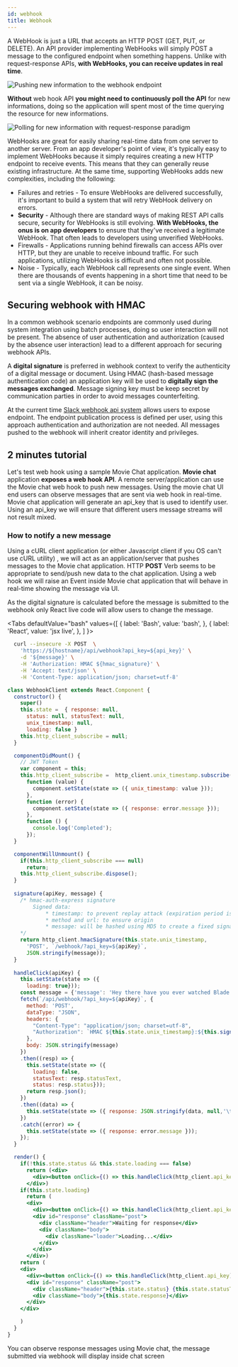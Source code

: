 ```yaml
---
id: webhook
title: Webhook
---
```


A WebHook is just a URL that accepts an HTTP POST (GET, PUT, or DELETE). An API provider implementing WebHooks will simply POST a message to the configured endpoint when something happens. Unlike with request-response APIs, **with WebHooks, you can receive updates in real time**.  

![Pushing new information to the webhook endpoint](/img/api/webhook-push.svg)

**Without** web hook API **you might need to continuously poll the API** for new informations, doing so the application will spent most of the time querying the resource for new informations. 

![Polling for new information with request-response paradigm](/img/api/webhook-polling.svg)

WebHooks are great for easily sharing real-time data from one server to another server. From an app developer's point of view, it's typically easy to implement WebHooks because it simply requires creating a new HTTP endpoint to receive events. This means that they can generally reuse existing infrastructure. At the same time, supporting WebHooks adds new complexities, including the following: 

- Failures and retries  - To ensure WebHooks are delivered successfully, it's important to build a system that will retry WebHook delivery on errors.
- **Security** - Although there are standard ways of making REST API calls secure, security for WebHooks is still evolving. **With WebHooks, the onus is on app developers** to ensure that they've received a legitimate WebHook. That often leads to developers using unverified WebHooks.
- Firewalls - Applications running behind firewalls can access APIs over HTTP, but they are unable to receive inbound traffic. For such applications, utilizing WebHooks is difficult and often not possible. 
- Noise - Typically, each WebHook call represents one single event. When there are thousands of events happening in a short time that need to be sent via a single WebHook, it can be noisy. 

## Securing webhook with HMAC

In a common webhook scenario endpoints are commonly used during system integration using batch processes, doing so user interaction will not be present. The absence of user authentication and authorization (caused by the absence user interaction) lead to a different approach for securing webhook APIs.

A **digital signature** is preferred in webhook context to verify the authenticity of a digital message or document. Using HMAC (hash-based message authentication code) an application key will be used to **digitally sign the messages exchanged**. Message signing key must be keep secret by communication parties in order to avoid messages counterfeiting.

At the current time [Slack webhook api system](https://api.slack.com/messaging/webhooks) allows users to expose endpoint. The endpoint publication process is defined per user, using this approach authentication and authorization are not needed. All messages pushed to the webhook will inherit creator identity and privileges.


## 2 minutes tutorial

Let's test web hook using a sample Movie Chat application. **Movie chat** application **exposes a web hook API**. A remote server/application can use the Movie chat web hook to push new messages. Using the movie chat UI end users can observe messages that are sent via web hook in real-time. Movie chat application will generate an api_key that is used to identify user. Using an api_key we will ensure that different users message streams will not result mixed.

### How to notify a new message

Using a cURL client application (or either Javascript client if you OS can't use cURL utility) , we will act as an application/server that pushes messages to the Movie chat application. HTTP **POST** Verb seems to be appropriate to send/push new data to the chat application. Using a web hook we will raise an Event inside Movie chat application that will behave in real-time showing the message via UI. 

As the digital signature is calculated before the message is submitted to the webhook only React live code will allow users to change the message.


<Tabs
  defaultValue="bash"
  values={[
    { label: 'Bash', value: 'bash', },
    { label: 'React', value: 'jsx live', },
  ]
}>
<TabItemCurlHmac value="bash" message='{"message":"Hey there have you ever watched Blade Runner ?"}'>

```bash
  curl --insecure -X POST  \
    'https://${hostname}/api/webhook?api_key=${api_key}' \
    -d '${message}' \
    -H 'Authorization: HMAC ${hmac_signature}' \
    -H 'Accept: text/json' \
    -H 'Content-Type: application/json; charset=utf-8'
```

</TabItemCurlHmac>
<TabItem value="jsx live">

```jsx live
class WebhookClient extends React.Component {
  constructor() {
    super()
    this.state =  { response: null, 
      status: null, statusText: null,
      unix_timestamp: null,
      loading: false }
    this.http_client_subscribe = null;
  }

  componentDidMount() {
    // JWT Token
    var component = this;
    this.http_client_subscribe =  http_client.unix_timestamp.subscribe(
      function (value) {   
        component.setState(state => ({ unix_timestamp: value }));      
      },
      function (error) {
        component.setState(state => ({ response: error.message }));
      },
      function () {
        console.log('Completed');
      }); 
  }

  componentWillUnmount() {
    if(this.http_client_subscribe === null)
      return;
    this.http_client_subscribe.dispose();
  }  
  
  signature(apiKey, message) {
  	/* hmac-auth-express signature
  		Signed data:
  			* timestamp: to prevent replay attack (expiration period is defined globally)
  			* method and url: to ensure origin
  			* message: will be hashed using MD5 to create a fixed signature payload 
  	*/
  	return http_client.hmacSignature(this.state.unix_timestamp, 
      'POST', `/webhook/?api_key=${apiKey}`, 
      JSON.stringify(message));
  }
  
  handleClick(apiKey) {
    this.setState(state => ({ 
      loading: true})); 
    const message = {'message': 'Hey there have you ever watched Blade Runner ?'};
    fetch(`/api/webhook/?api_key=${apiKey}`, {
      method: 'POST',
      dataType: "JSON",
      headers: {
        "Content-Type": "application/json; charset=utf-8",
        "Authorization": `HMAC ${this.state.unix_timestamp}:${this.signature(apiKey, message)}`,
      },
      body: JSON.stringify(message)
    })
    .then((resp) => {
      this.setState(state => ({
        loading: false, 
        statusText: resp.statusText,
        status: resp.status})); 
      return resp.json();
    }) 
    .then((data) => {
      this.setState(state => ({ response: JSON.stringify(data, null,'\t') }));                   
    })
    .catch((error) => {
      this.setState(state => ({ response: error.message }));
    });
  }

  render() {
    if(!this.state.status && this.state.loading === false)
      return (<div>
        <div><button onClick={() => this.handleClick(http_client.api_key)}>Try this API</button> <span>and check HTTP server response</span></div>
      </div>)
    if(this.state.loading)
      return (
      <div>
        <div><button onClick={() => this.handleClick(http_client.api_key)}>Try this API</button> <span>and check HTTP server response</span></div>
        <div id="response" className="post">
          <div className="header">Waiting for response</div>
          <div className="body">
            <div className="loader">Loading...</div>
          </div>
        </div>
      </div>)       
    return (
    <div>
      <div><button onClick={() => this.handleClick(http_client.api_key)}>Try this API</button> <span>and check HTTP server response</span></div>
      <div id="response" className="post">
        <div className="header">{this.state.status} {this.state.statusText}</div>
        <div className="body">{this.state.response}</div>
      </div>
    </div>

    )
  }
}
```

</TabItem>
</Tabs>

You can observe response messages using Movie chat, the message submitted via webhook will display inside chat screen


<ChatWebhook></ChatWebhook>